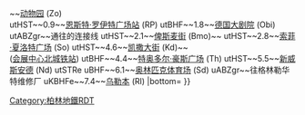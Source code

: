 {{Routemap
| title = 柏林地铁U2线
| title-bg = #{{柏林地铁颜色|U2}}
| title-color = white
| width = 380px
| text-width = 0,100,150
| legend = no
| collapsible = no
| inline = <includeonly>yes</includeonly>
| map =
utENDEa~~10.5~~ ~~潘科折返线
uINT~~10.2~~[[柏林-潘科车站|潘科]] (PA)~~{{ÖPNV Berlin|S2|13}} {{ÖPNV Berlin|S8|13}} {{ÖPNV Berlin|S9|13}}
utHST~~9.3~~[[维内塔街站|维内塔街]] (VIN)
utSTRe
uINT~~8.2~~[[美丽堡大街站|美丽堡大街]] (Sh)
uSTR~~ ~~{{ÖPNV Berlin|S41|13}} {{ÖPNV Berlin|S42|13}} {{ÖPNV Berlin|S8|13}} {{ÖPNV Berlin|S85|13}} {{ÖPNV Berlin|S9|13}}
uHST~~7.4~~[[埃贝尔斯瓦尔德街站|埃贝尔斯瓦尔德街]] (EB)
utSTRa
utHST~~6.3~~[[塞尼菲尔德广场站|塞尼菲尔德广场]] (Sz)
utBHF~~5.7~~[[罗莎·卢森堡广场站|罗莎·卢森堡广场]] (Lu)
utINT~~4.9~~[[柏林亚历山大广场车站|亚历山大广场]] (A)
utSTR~~ ~~{{ÖPNV Berlin|R|13}} {{ÖPNV Berlin|S5|13}} {{ÖPNV Berlin|S7|13}} {{ÖPNV Berlin|S75|13}} {{ÖPNV Berlin|U5|13}} {{ÖPNV Berlin|U8|13}}
utABZg+l~~通往{{ÖPNV Berlin|U5}}的连接线
utHST~~4.3~~[[克洛斯特街站|克洛斯特街]] (Ko)
utHST~~3.7~~[[麦奇希斯博物馆站|麦奇希斯博物馆站]] (Mk)
utBHF~~3.2~~[[斯比特尔马克站|斯比特尔马克]] (Sp)
utHST~~2.6~~[[豪斯沃泰广场站|豪斯沃泰广场]] (Hv)
utHST~~2.2~~[[市中心站 (柏林)|市中心]] (Mi)~~{{ÖPNV Berlin|U6|13}}
utHST~~1.8~~[[默伦街站|默伦街]] (MH)
utINT~~1.2~~[[波茨坦广场站|波茨坦广场]] (Pd)~~{{ÖPNV Berlin|R|13}} {{ÖPNV Berlin|S1|13}} {{ÖPNV Berlin|S2|13}} {{ÖPNV Berlin|S25|13}}
utSTRe
uHST~~0.6~~[[门德尔松·巴托尔迪公园站|门德尔松·巴托尔迪公园]] (MB)
ueABZgl~~通往{{ÖPNV Berlin|U1}}的连接线
uINT~~0.1~~[[三角铁路站|三角铁路]] (Gu)~~{{ÖPNV Berlin|U1|13}}
ueABZg+l~~通往{{ÖPNV Berlin|U1}}的连接线
uHST~~2.3~~[[比洛街站|比洛街]] (BS)
uHST~~1.7~~[[诺伦多尔夫广场站|诺伦多尔夫广场]] (No)~~{{ÖPNV Berlin|U1|13}} {{ÖPNV Berlin|U3|13}} {{ÖPNV Berlin|U4|13}}
utSTRa
utABZgl~~通往{{ÖPNV Berlin|U1}} {{ÖPNV Berlin|U3}}的连接线
utHST~~0.9~~[[维滕贝格广场站|维滕贝格广场]] (Wt)~~{{ÖPNV Berlin|U1|13}} {{ÖPNV Berlin|U3|13}}
utABZgr~~通往{{ÖPNV Berlin|U1}} {{ÖPNV Berlin|U3}}的连接线
utINT~~{{BSkm{{!}}0.0|0.0}}~~[[柏林动物园车站|动物园]] (Zo)<br />{{ÖPNV Berlin|R|13}} {{ÖPNV Berlin|S5|13}} {{ÖPNV Berlin|S7|13}} {{ÖPNV Berlin|S75|13}} {{ÖPNV Berlin|U9|13}}
utHST~~0.9~~[[恩斯特·罗伊特广场站|恩斯特·罗伊特广场站]] (RP)
utBHF~~1.8~~[[德国大剧院站|德国大剧院]] (Obi)
utABZgr~~通往{{ÖPNV Berlin|U7}}的连接线
utHST~~2.1~~[[俾斯麦街站|俾斯麦街]] (Bmo)~~{{ÖPNV Berlin|U7|13}}
utHST~~2.8~~[[索菲·夏洛特广场站|索菲·夏洛特广场]] (So)
utHST~~4.6~~[[凯撒大街站|凯撒大街]] (Kd)~~<br />{{ÖPNV Berlin|S41|13}} {{ÖPNV Berlin|S42|13}} {{ÖPNV Berlin|S46|13}} ([[会展中心北站 (柏林)|会展中心北城铁站]])
utBHF~~4.4~~[[特奥多尔·豪斯广场站|特奥多尔·豪斯广场]] (Th)
utHST~~5.5~~[[新威斯安德站|新威斯安德]] (Nd)
utSTRe
uBHF~~6.1~~[[奥林匹克体育场站 (柏林)|奥林匹克体育场]] (Sd)
uABZgr~~往格林勒华特维修厂
uKBHFe~~7.4~~[[乌勒本站|乌勒本]] (Rl)
|bottom={{navbar|柏林地铁RDT/U2}}
}}<noinclude>
{{rdt intro|[[柏林地鐵2號線]]}}
[[Category:柏林地鐵RDT]]
</noinclude>